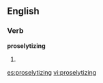 ==English==

===Verb===
'''proselytizing'''

# {{present participle of|[[proselytize]]}}

[[es:proselytizing]]
[[vi:proselytizing]]